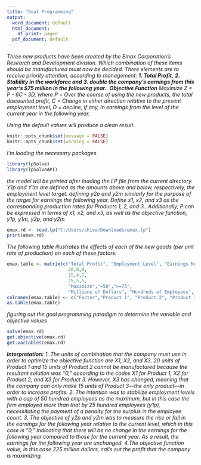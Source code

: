 ---
title: "Goal Programming"
output:
  word_document: default
  html_document:
    df_print: paged
  pdf_document: default
---

*Three new products have been created by the Emax Corporation's Research and Development division. Which combination of these items should be manufactured must now be decided. Three elements are to receive priority attention, according to management:*
\newline
***1. Total Profit,*** 
\newline
***2. Stability in the workforce and*** 
\newline
***3. double the company's earnings from this year's $75 million in the following year..***\vspace{1mm}
\newline
***Objective Function***
\newline
*Maximize Z = P - 6C - 3D, where*
\newline
*P = Over the course of using the new products, the total discounted profit,*
\newline
*C = Change in either direction relative to the present employment level,*
\newline
*D = decline, if any, in earnings from the level of the current year in the following year.*
\newline

*Using the default values will produce a clean result.*
```{r}
knitr::opts_chunk$set(message = FALSE)
knitr::opts_chunk$set(warning = FALSE)
```
*I'm loading the necessary packages.*
```{r}
library(lpSolve)
library(lpSolveAPI)
```
*the model will be printed after loading the LP file from the current directory.*\vspace{1mm}
\newline
*Y1p and Y1m are defined as the amounts above and below, respectively, the employment level target.*\vspace{1mm}
\newline
*defining y2p and y2m similarly for the purpose of the target for earnings the following year.*\vspace{1mm}
\newline
*Define x1, x2, and x3 as the corresponding production rates for Products 1, 2, and 3..*\vspace{1mm}
\newline
*Additionally, P can be expressed in terms of x1, x2, and x3, as well as the objective function, y1p, y1m, y2p, and y2m*
```{r}
emax.rd <- read.lp("C:/Users/shiva/Downloads/emax.lp")
print(emax.rd)
```
*The following table illustrates the effects of each of the new goods (per unit rate of production) on each of these factors:*

```{r}
emax.table <- matrix(c("Total Profit", "Employment Level", "Earnings Next Year",
                       20,6,8,
                       15,4,7,
                       25,5,5,
                       "Maximize","=50",">=75",
                       "Millions of Dollars", "Hundreds of Employees", "Millions of Dollars"), ncol=6, byrow = FALSE)
colnames(emax.table) <- c("Factor","Product 1", "Product 2", "Product 3", "Goal", "Units")
as.table(emax.table)
```

*figuring out the goal programming paradigm to determine the variable and objective values*
```{r}
solve(emax.rd)
get.objective(emax.rd)
get.variables(emax.rd)
```
***Interpretation:***
\newline
*1. The units of combination that the company must use in order to optimize the objective function are X1, X2, and X3. 20 units of Product 1 and 15 units of Product 2 cannot be manufactured because the resultant solution was "0," according to the codes X1 for Product 1, X2 for Product 2, and X3 for Product 3. However, X3 has changed, meaning that the company can only make 15 units of Product 3—the only product—in order to increase profits.*\vspace{2mm}
\newline
*2. The intention was to stabilize employment levels with a cap of 50 hundred employees as the maximum, but in this case the firm employed more than that by 25 hundred employees (y1p), necessitating the payment of a penalty for the surplus in the employee count.*\vspace{2mm}
\newline
*3. The objective of y2p and y2m was to measure the rise or fall in the earnings for the following year relative to the current level, which in this case is "0," indicating that there will be no change in the earnings for the following year compared to those for the current year. As a result, the earnings for the following year are unchanged.*\vspace{2mm}
\newline
*4.The objective function value, in this case 225 million dollars, calls out the profit that the company is maximizing.*
